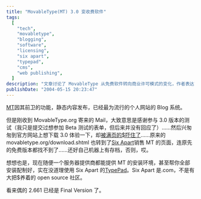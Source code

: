 ```yaml
---
title: "MovableType(MT) 3.0 变收费软件"
tags:
  [
    "tech",
    "movabletype",
    "blogging",
    "software",
    "licensing",
    "six apart",
    "typepad",
    "cms",
    "web publishing",
  ]
description: "文章讨论了 MovableType 从免费软件转向商业许可模式的变化，作者表达了对此决定的失望，并提到将继续使用最后一个免费版本 2.661。"
publishDate: "2004-05-15 20:23:47"
---
```


[MT](http://www.movabletype.org/)因其前卫的功能，静态内容发布，已经最为流行的个人网站的 Blog 系统。

但是刚收到 MovableType.org 寄来的 Mail，大致意思是感谢参与 3.0 版本的测试（我只是提交过想参加 Beta 测试的表单，但后来并没有回应了）……然后兴匆匆到官方网站上想下载 3.0 体验一下，却[被满页的$吓住了](http://secure.sixapart.com/)……原来的 movabletype.org/download.shtml 也转到了[Six Apart](http://www.sixapart.com/)销售 MT 的页面，连原先的免费版本都找不到了……还好自己机器上有存档，否则，哎。

想想也是，现在随便一个服务器提供商都能提供 MT 的安装环境，甚至帮你全部安装配制好，实在没道理使用 Six Apart 的[TypePad](http://www.typepad.com/)。Six Apart 是.com，不是有大把$养着的 open source 社区。

看来偶的 2.661 已经是 Final Version 了。

